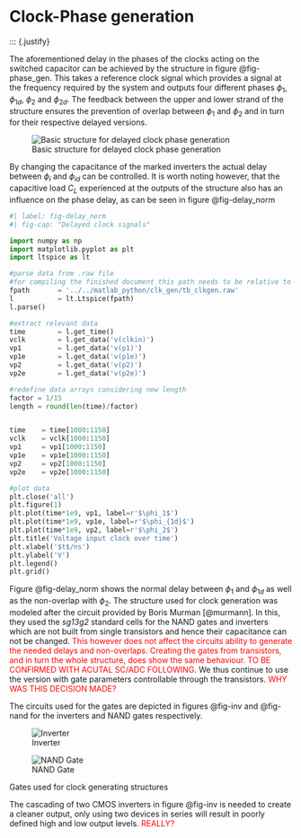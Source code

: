 # Clock-Phase generation

::: {.justify}

The aforementioned delay in the phases of the clocks acting on the switched capacitor can be achieved by the structure in figure @fig-phase_gen. This takes a reference clock signal which provides a signal at the frequency required by the system and outputs four different phases $\phi_1$, $\phi_{1d}$, $\phi_2$ and $\phi_{2d}$. The feedback between the upper and lower strand of the structure ensures the prevention of overlap between $\phi_1$ and $\phi_2$ and in turn for their respective delayed versions.

![Basic structure for delayed clock phase generation](figures/clk_gen/schem_clock_generation.svg){#fig-phase_gen}

By changing the capacitance of the marked inverters the actual delay between $\phi_i$ and $\phi_{id}$ can be controlled. It is worth noting however, that the capacitive load $C_L$ experienced at the outputs of the structure also has an influence on the phase delay, as can be seen in figure @fig-delay_norm

```{python}
#| label: fig-delay_norm
#| fig-cap: "Delayed clock signals"

import numpy as np
import matplotlib.pyplot as plt
import ltspice as lt

#parse data from .raw file
#for compiling the finished document this path needs to be relative to "report_grp4.qmd"
fpath       = '../../matlab_python/clk_gen/tb_clkgen.raw'
l           = lt.Ltspice(fpath)
l.parse()

#extract relevant data
time        = l.get_time()
vclk        = l.get_data('v(clkin)')
vp1         = l.get_data('v(p1)')
vp1e        = l.get_data('v(p1e)')
vp2         = l.get_data('v(p2)')
vp2e        = l.get_data('v(p2e)')

#redefine data arrays considering new length
factor = 1/15
length = round(len(time)/factor)


time    = time[1000:1150]
vclk    = vclk[1000:1150]
vp1     = vp1[1000:1150]
vp1e    = vp1e[1000:1150]
vp2     = vp2[1000:1150]
vp2e    = vp2e[1000:1150]

#plot data
plt.close('all')
plt.figure(1)
plt.plot(time*1e9, vp1, label=r'$\phi_1$')
plt.plot(time*1e9, vp1e, label=r'$\phi_{1d}$')
plt.plot(time*1e9, vp2, label=r'$\phi_2$')
plt.title('Voltage input clock over time')
plt.xlabel('$t$/ns')
plt.ylabel('V')
plt.legend()
plt.grid()

```

Figure @fig-delay_norm shows the normal delay between $\phi_1$ and $\phi_{1d}$ as well as the non-overlap with $\phi_2$. The structure used for clock generation was modeled after the circuit provided by Boris Murman [@murmann]. In this, they used the *sg13g2* standard cells for the NAND gates and inverters which are not built from single transistors and hence their capacitance can not be changed. <font color="red">This however does not affect the circuits ability to generate the needed delays and non-overlaps. Creating the gates from transistors, and in turn the whole structure, does show the same behaviour. TO BE CONFIRMED WITH ACUTAL SC/ADC FOLLOWING</font>.
We thus continue to use the version with gate parameters controllable through the transistors. <font color="red">WHY WAS THIS DECISION MADE?</font>

The circuits used for the gates are depicted in figures @fig-inv and @fig-nand for the inverters and NAND gates respectively.

::: {#fig-gates layout-ncol=2}
![Inverter](figures/clk_gen/inverter.svg){#fig-inv}

![NAND Gate](figures/clk_gen/nand_gate.svg){#fig-nand}

Gates used for clock generating structures
:::
The cascading of two CMOS inverters in figure @fig-inv is needed to create a cleaner output, only using two devices in series will result in poorly defined high and low output levels. <font color="red">REALLY?</font>